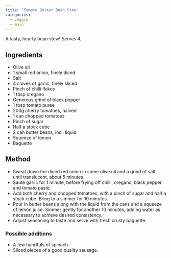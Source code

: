 ```yaml
---
title: "Tomato Butter Bean Stew"
categories: 
  - veggie
  - main
---
```


::: column-page-right
A tasty, hearty bean stew! *Serves 4.*
:::

::: column-margin
## Ingredients

-   Olive oil
-   1 small red onion, finely diced
-   Salt
-   4 cloves of garlic, finely sliced
-   Pinch of chilli flakes
-   1 tbsp oregano
-   Generous grind of black pepper
-   1 tbsp tomato puree
-   200g cherry tomatoes, halved
-   1 can chopped tomatoes
-   Pinch of sugar
-   Half a stock cube
-   2 can butter beans, incl. liquid
-   Squeeze of lemon
-   Baguette
:::

::: column-body
## Method

-   Sweat down the diced red onion in some olive oil and a grind of salt, until translucent, about 5 minutes.
-   Saute garlic for 1 minute, before frying off chilli, oregano, black pepper and tomato paste.
-   Add both cherry and chopped tomatoes, with a pinch of sugar and half a stock cube. Bring to a simmer for 10 minutes.
-   Pour in butter beans along with the liquid from the cans and a squeeze of lemon juice. Simmer gently for another 10 minutes, adding water as necessary to achieve desired consistency.
-   Adjust seasoning to taste and serve with fresh crusty baguette.

### Possible additions

-   A few handfuls of spinach.
-   Sliced pieces of a good quality sausage.
:::

